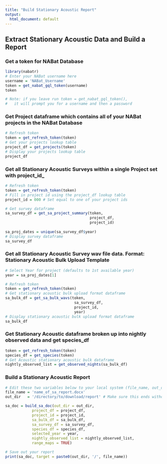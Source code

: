 ```yaml
---
title: "Build Stationary Acoustic Report"
output:
  html_document: default
---
```


## Extract Stationary Acoustic Data and Build a Report


### Get a token for NABat Database
```r
library(nabatr)
# Enter your NABat username here
username = 'NABat_Username'
token = get_nabat_gql_token(username)
token

# Note: if you leave run token = get_nabat_gql_token(),
#   it will prompt you for a username and then a password
```


### Get Project dataframe which contains all of your NABat projects in the NABat Database
```r
# Refresh token
token = get_refresh_token(token)
# Get your projects lookup table
project_df = get_projects(token)
# Display your projects lookup table
project_df
```


### Get all Stationary Acoustic Surveys within a single Project set with project_id_
```r
# Refresh token
token = get_refresh_token(token)
# Fill in project id using the project_df lookup table
project_id = 000 # Set equal to one of your project ids

# Get survey dataframe 
sa_survey_df = get_sa_project_summary(token, 
                                      project_df, 
                                      project_id)
                                          
sa_proj_dates = unique(sa_survey_df$year)
# Display survey dataframe
sa_survey_df
```


### Get all Stationary Acoustic Survey wav file data.  Format: Stationary Acoustic Bulk Upload Template
```r
# Select Year for project (defaults to 1st available year)
year = sa_proj_dates[1]

# Refresh token
token = get_refresh_token(token)
# Get stationary acoustic bulk upload format dataframe
sa_bulk_df = get_sa_bulk_wavs(token, 
                               sa_survey_df,
                               project_id,
                               year)
# Display stationary acoustic bulk upload format dataframe
sa_bulk_df
```


### Get Stationary Acoustic dataframe broken up into nightly observed data and get species_df
```r
token = get_refresh_token(token)
species_df = get_species(token)
# Get Acoustic stationary acoustic bulk dataframe
nightly_observed_list = get_observed_nights(sa_bulk_df)
```


### Build a Stationary Acoustic Report
```r
# Edit these two variables below to your local system (file_name, out_dir)
file_name = 'name_of_sa_report.docx'  
out_dir   = '/directory/to/download/report' # Make sure this ends without a '/'

sa_doc = build_sa_doc(out_dir = out_dir,
            project_df = project_df,
            project_id = project_id,
            sa_bulk_df = sa_bulk_df,
            sa_survey_df = sa_survey_df,
            species_df = species_df,
            selected_year = year,
            nightly_observed_list = nightly_observed_list,
            range_maps = TRUE)

# Save out your report
print(sa_doc, target = paste0(out_dir, '/', file_name))
```


